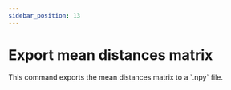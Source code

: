 ```yaml
---
sidebar_position: 13
---
```



# Export mean distances matrix

<Fragment>
  This command exports the mean distances matrix to a <NumPyIcon /> `.npy` file.
</Fragment>
